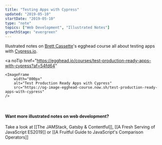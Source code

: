 ```yaml
---
title: "Testing Apps with Cypress"
updated: "2019-05-10"
startDate: "2019-05-10"
type: "note"
topics: ["Web Development", "Illustrated Notes"]
growthStage: "evergreen"
---
```


Illustrated notes on [Brett Cassette](http://twitter.com/brettcassette)'s egghead course all about testing apps with [Cypress.io](https://www.cypress.io/).

<a
    noTip
    href="https://egghead.io/courses/test-production-ready-apps-with-cypress?af=54fd64"
>
    <ImageFrame
        width="800px"
        alt="Test Production Ready Apps with Cypress"
        src="https://og-image-egghead-course.now.sh/test-production-ready-apps-with-cypress"
    />
</a>

<FullWidthImage
    width="860px"
    alt="Cypress.io is a handy tool for end to end testing"
    src="https://res.cloudinary.com/dg3gyk0gu/image/upload/c_scale,w_750/v1592262637/maggieappleton.com/egghead-course-notes/cypress/CyTesting01_2x.png"
/>

<FullWidthImage
    width="860px"
    alt="It includes all levels of the stack - from the UI to front-end data stores, to XHR, to APIs, to your database. It's able to test all of these at the same time. It runs a virtual browser that clicks through all the things on all the pages"
    src="https://res.cloudinary.com/dg3gyk0gu/image/upload/c_scale,w_750/v1592262636/maggieappleton.com/egghead-course-notes/cypress/CyTesting02_2x.png"
/>

<FullWidthImage
    width="860px"
    alt="It lets us write custom tests that assert true or false statements on specific parts of our app. It also alerts us if any of those tests fail. The tool uses the chai assertion library which makes it easy to write chains of selectors."
    src="https://res.cloudinary.com/dg3gyk0gu/image/upload/c_scale,w_750/v1592262637/maggieappleton.com/egghead-course-notes/cypress/CyTesting03_2x.png"
/>

<br />

#### Want more illustrated notes on web development?

Take a look at [[The JAMStack, Gatsby & Contentful]], [[A Fresh Serving of JavaScript ES2019]] or [[A Fruitful Guide to JavaScript's Comparison Operators]]
